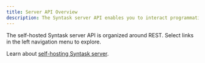 ```yaml
---
title: Server API Overview
description: The Syntask server API enables you to interact programmatically with self-hosted Syntask server.
---
```


The self-hosted Syntask server API is organized around REST. 
Select links in the left navigation menu to explore.

Learn about [self-hosting Syntask server](/3.0/manage/self-host/).